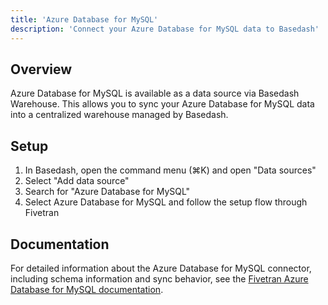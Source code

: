 ```yaml
---
title: 'Azure Database for MySQL'
description: 'Connect your Azure Database for MySQL data to Basedash'
---
```


## Overview

Azure Database for MySQL is available as a data source via Basedash Warehouse. This allows you to sync your Azure Database for MySQL data into a centralized warehouse managed by Basedash.

## Setup

1. In Basedash, open the command menu (⌘K) and open "Data sources"
2. Select "Add data source"
3. Search for "Azure Database for MySQL"
4. Select Azure Database for MySQL and follow the setup flow through Fivetran

## Documentation

For detailed information about the Azure Database for MySQL connector, including schema information and sync behavior, see the [Fivetran Azure Database for MySQL documentation](https://fivetran.com/docs/connectors/databases/mysql/azure-setup-guide).
